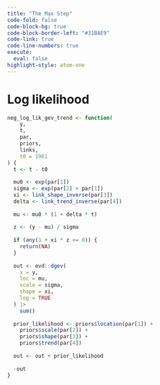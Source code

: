 ```yaml
---
title: "The Max Step"
code-fold: false
code-block-bg: true
code-block-border-left: "#31BAE9"
code-link: true
code-line-numbers: true
execute:
  eval: false
highlight-style: atom-one
---
```


# Log likelihood


```r

neg_log_lik_gev_trend <- function(
    y,
    t,
    par,
    priors,
    links,
    t0 = 1981
) {
  t <- t - t0
  
  mu0 <- exp(par[1])
  sigma <- exp(par[2] + par[1])
  xi <- link_shape_inverse(par[3])
  delta <- link_trend_inverse(par[4])
  
  mu <- mu0 * (1 + delta * t)
  
  z <- (y - mu) / sigma
  
  if (any(1 + xi * z <= 0)) {
    return(NA)
  }
  
  out <- evd::dgev(
    x = y,
    loc = mu,
    scale = sigma,
    shape = xi,
    log = TRUE
  ) |>
    sum()
  
  prior_likelihood <- priors$location(par[1]) +
    priors$scale(par[2]) +
    priors$shape(par[3]) +
    priors$trend(par[4])
  
  out <- out + prior_likelihood
  
  -out
}
```
